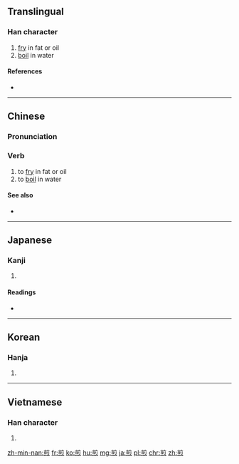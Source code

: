 ==Translingual==

===Han character===
{{Han char|rn=86|rad=火|as=09|sn=13|four=8033<sub>2</sub>|canj=廿月弓火 (TBNF)}}

# [[fry]] in fat or oil
# [[boil]] in water

====References====
* {{Han ref|kx=0676.100|dkj=19184|dj=1087.130|hdz=32222.020|uh=714E|ud=29006|bh=B7CE|bd=47054}}

----

==Chinese==

===Pronunciation===
{{zh-pron
|m=jiān
|c=zin1
|h=pfs=chiên
|mn=chian
|mc=y
|cat=v}}

===Verb===
{{zh-verb}}

# to [[fry]] in fat or oil
# to [[boil]] in water

====See also====
* {{l|zh|炸|tr=zhá}}

----

==Japanese==

===Kanji===
{{ja-kanji|grade=|rs=火09}}

# {{defn|lang=ja|sort=火09}}

====Readings====
* {{ja-readings|on=[[せん]] (sen)|kun=[[いる]] (iru)}}

----

==Korean==

===Hanja===
{{ko-hanja|hangeul=전|eumhun=|rv=jeon|mr=chŏn|y=cen}}

# {{defn|lang=ko|sort=火09}}

----

==Vietnamese==

===Han character===
{{vi-hantu|[[tiên]], [[chiên]]|rs=火09}}

# {{defn|lang=vi|sort=火09}}

[[zh-min-nan:煎]]
[[fr:煎]]
[[ko:煎]]
[[hu:煎]]
[[mg:煎]]
[[ja:煎]]
[[pl:煎]]
[[chr:煎]]
[[zh:煎]]